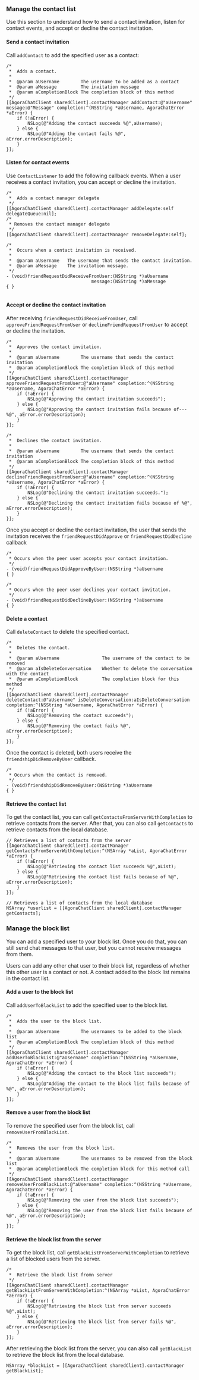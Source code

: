<PlatformWrapper platform="ios">

### Manage the contact list

Use this section to understand how to send a contact invitation, listen for contact events, and accept or decline the contact invitation.

#### Send a contact invitation

Call `addContact` to add the specified user as a contact:

```objc
/*
 *  Adds a contact.
 *
 *  @param aUsername        The username to be added as a contact
 *  @param aMessage         The invitation message
 *  @param aCompletionBlock The completion block of this method
 */        
[[AgoraChatClient sharedClient].contactManager addContact:@"aUsername" message:@"Message" completion:^(NSString *aUsername, AgoraChatError *aError) {
    if (!aError) {
        NSLog(@"Adding the contact succeeds %@",aUsername);
    } else {
        NSLog(@"Adding the contact fails %@", aError.errorDescription);
    }
}];
```

#### Listen for contact events

Use `ContactListener` to add the following callback events. When a user receives a contact invitation, you can accept or decline the invitation.

```objc
/*
 *  Adds a contact manager delegate
 */
[[AgoraChatClient sharedClient].contactManager addDelegate:self delegateQueue:nil];
/*
 * Removes the contact manager delegate
 */
[[AgoraChatClient sharedClient].contactManager removeDelegate:self];
```

```objc
/*
 *  Occurs when a contact invitation is received.
 *
 *  @param aUsername   The username that sends the contact invitation.
 *  @param aMessage    The invitation message.
 */
- (void)friendRequestDidReceiveFromUser:(NSString *)aUsername
                                message:(NSString *)aMessage
{ }
                                
```

#### Accept or decline the contact invitation

After receiving `friendRequestDidReceiveFromUser`, call `approveFriendRequestFromUser` or `declineFriendRequestFromUser` to accept or decline the invitation.

```objc
/*
 *  Approves the contact invitation.
 *
 *  @param aUsername        The username that sends the contact invitation
 *  @param aCompletionBlock The completion block of this method
 */                          
[[AgoraChatClient sharedClient].contactManager approveFriendRequestFromUser:@"aUsername" completion:^(NSString *aUsername, AgoraChatError *aError) {
    if (!aError) {
        NSLog(@"Approving the contact invitation succeeds");
    } else {
        NSLog(@"Approving the contact invitation fails because of--- %@", aError.errorDescription);
    }
}];
```

```objc
/*
 *  Declines the contact invitation.
 *
 *  @param aUsername        The username that sends the contact invitation
 *  @param aCompletionBlock The completion block of this method
 */
[[AgoraChatClient sharedClient].contactManager declineFriendRequestFromUser:@"aUsername" completion:^(NSString *aUsername, AgoraChatError *aError) {
    if (!aError) {
        NSLog(@"Declining the contact invitation succeeds.");
    } else {
        NSLog(@"Declining the contact invitation fails because of %@", aError.errorDescription);
    }
}];
```

Once you accept or decline the contact invitation, the user that sends the invitation receives the `friendRequestDidApprove` or `friendRequestDidDecline` callback

```objc
/*
 * Occurs when the peer user accepts your contact invitation.
 */
- (void)friendRequestDidApproveByUser:(NSString *)aUsername
{ }
```

```objc
/*
 * Occurs when the peer user declines your contact invitation.
 */
- (void)friendRequestDidDeclineByUser:(NSString *)aUsername
{ }
```

#### Delete a contact

Call `deleteContact` to delete the specified contact. 

```objc
/*
 *  Deletes the contact.
 *
 *  @param aUsername                The username of the contact to be removed
 *  @param aIsDeleteConversation    Whether to delete the conversation with the contact
 *  @param aCompletionBlock         The completion block for this method
 */
[[AgoraChatClient sharedClient].contactManager deleteContact:@"aUsername" isDeleteConversation:aIsDeleteConversation completion:^(NSString *aUsername, AgoraChatError *aError) {
    if (!aError) {
        NSLog(@"Removing the contact succeeds");
    } else {
        NSLog(@"Removing the contact fails %@", aError.errorDescription);
    }
}];
```

Once the contact is deleted, both users receive the `friendshipDidRemoveByUser` callback.

```objc
/*
 * Occurs when the contact is removed.
 */
- (void)friendshipDidRemoveByUser:(NSString *)aUsername
{ }
```

#### Retrieve the contact list

To get the contact list, you can call `getContactsFromServerWithCompletion` to retrieve contacts from the server. After that, you can also call `getContacts` to retrieve contacts from the local database.

```objc
// Retrieves a list of contacts from the server
[[AgoraChatClient sharedClient].contactManager getContactsFromServerWithCompletion:^(NSArray *aList, AgoraChatError *aError) {
    if (!aError) {
        NSLog(@"Retrieving the contact list succeeds %@",aList);
    } else {
        NSLog(@"Retrieving the contact list fails because of %@", aError.errorDescription);
    }
}];
```

```objc
// Retrieves a list of contacts from the local database
NSArray *userlist = [[AgoraChatClient sharedClient].contactManager getContacts];
```

### Manage the block list

You can add a specified user to your block list. Once you do that, you can still send chat messages to that user, but you cannot receive messages from them. 

<div class="note alert">Users can add any other chat user to their block list, regardless of whether this other user is a contact or not. A contact added to the block list remains in the contact list.</div>

#### Add a user to the block list

Call `addUserToBlackList` to add the specified user to the block list.

```objc
/*
 *  Adds the user to the block list.
 *
 *  @param aUsername        The usernames to be added to the block list
 *  @param aCompletionBlock The completion block of this method
 */              
[[AgoraChatClient sharedClient].contactManager addUserToBlackList:@"aUsername" completion:^(NSString *aUsername, AgoraChatError *aError) {
    if (!aError) {
        NSLog(@"Adding the contact to the block list succeeds");
    } else {
        NSLog(@"Adding the contact to the block list fails because of %@", aError.errorDescription);
    }
}];
```

#### Remove a user from the block list

To remove the specified user from the block list, call `removeUserFromBlackList`.

```objc
/*
 *  Removes the user from the block list.
 *
 *  @param aUsername        The usernames to be removed from the block list
 *  @param aCompletionBlock The completion block for this method call
 */
[[AgoraChatClient sharedClient].contactManager removeUserFromBlackList:@"aUsername" completion:^(NSString *aUsername, AgoraChatError *aError) {
    if (!aError) {
        NSLog(@"Removing the user from the block list succeeds");
    } else {
        NSLog(@"Removing the user from the block list fails because of %@", aError.errorDescription);
    }
}]; 
```

#### Retrieve the block list from the server

To get the block list, call `getBlackListFromServerWithCompletion` to retrieve a list of blocked users from the server. 

```objc
/*
 *  Retrieve the block list fromn server
 */
[[AgoraChatClient sharedClient].contactManager getBlackListFromServerWithCompletion:^(NSArray *aList, AgoraChatError *aError) {
    if (!aError) {
        NSLog(@"Retrieving the block list from server succeeds %@",aList);
    } else {
        NSLog(@"Retrieving the block list from server fails %@", aError.errorDescription);
    }
}];
```

After retrieving the block list from the server, you can also call `getBlackList` to retrieve the block list from the local database.

```objc
NSArray *blockList = [[AgoraChatClient sharedClient].contactManager getBlackList];
```

</PlatformWrapper>